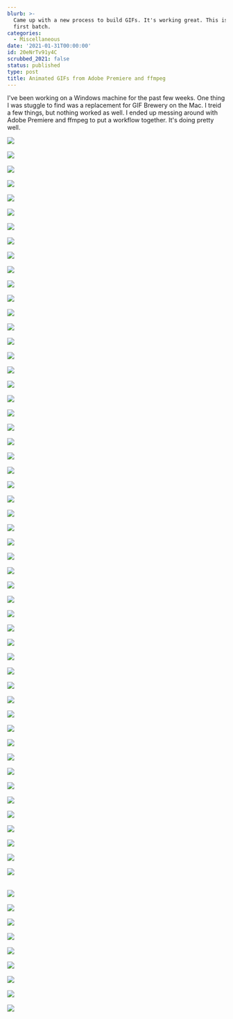 ```yaml
---
blurb: >-
  Came up with a new process to build GIFs. It's working great. This is the
  first batch.
categories:
  - Miscellaneous
date: '2021-01-31T00:00:00'
id: 20eNrTv91y4C
scrubbed_2021: false
status: published
type: post
title: Animated GIFs from Adobe Premiere and ffmpeg
---
```


I've been working on a Windows machine for the past few weeks. One thing I was stuggle to find was a replacement for GIF Brewery on the Mac. I treid a few things, but nothing worked as well. I ended up messing around with Adobe Premiere and ffmpeg to put a workflow together. It's doing pretty well. 

<img src="https://res.cloudinary.com/awsimages/image/upload/v1612148557/manual_upload/matrix-neo-door-bust.gif" /><br /><br />
<img src="https://res.cloudinary.com/awsimages/image/upload/v1612148530/manual_upload/matrix-agent-smith-shooting-neo.gif" /><br /><br />
<img src="https://res.cloudinary.com/awsimages/image/upload/v1612148527/manual_upload/matrix-agent-smith-shooting.gif" /><br /><br />
<img src="https://res.cloudinary.com/awsimages/image/upload/v1612148543/manual_upload/matrix-kiss.gif" /><br /><br />
<img src="https://res.cloudinary.com/awsimages/image/upload/v1612148538/manual_upload/matrix-blink-2.gif" /><br /><br />
<img src="https://res.cloudinary.com/awsimages/image/upload/v1612148544/manual_upload/matrix-heart.gif" /><br /><br />
<img src="https://res.cloudinary.com/awsimages/image/upload/v1612148551/manual_upload/matrix-morpheus-looking.gif" /><br /><br />
<img src="https://res.cloudinary.com/awsimages/image/upload/v1612148495/manual_upload/matrix-neo-looking-up.gif" /><br /><br />
<img src="https://res.cloudinary.com/awsimages/image/upload/v1612148571/manual_upload/matrix-hallway.gif" /><br /><br />
<img src="https://res.cloudinary.com/awsimages/image/upload/v1612148542/manual_upload/matrix-agent-smith-turn.gif" /><br /><br />
<img src="https://res.cloudinary.com/awsimages/image/upload/v1612150803/manual_upload/matrix-agents-shooting.gif" /><br /><br />
<img src="https://res.cloudinary.com/awsimages/image/upload/v1612148550/manual_upload/matrix-neo-bullets.gif" /><br /><br />
<img src="https://res.cloudinary.com/awsimages/image/upload/v1612148550/manual_upload/Matrix-Neo-Bullet-Stop-1.gif" /><br /><br />
<img src="https://res.cloudinary.com/awsimages/image/upload/v1612148484/manual_upload/matrix-shock.gif" /><br /><br />
<img src="https://res.cloudinary.com/awsimages/image/upload/v1612148527/manual_upload/matrix-agent-smith-attack.gif" /><br /><br />
<img src="https://res.cloudinary.com/awsimages/image/upload/v1612148548/manual_upload/matrix-neo-blocking-3.gif" /><br /><br />
<img src="https://res.cloudinary.com/awsimages/image/upload/v1612148551/manual_upload/matrix-neo-blocking-4.gif" /><br /><br />
<img src="https://res.cloudinary.com/awsimages/image/upload/v1612148552/manual_upload/matrix-neo-blocking-5.gif" /><br /><br />
<img src="https://res.cloudinary.com/awsimages/image/upload/v1612148479/manual_upload/matrix-neo-kick.gif" /><br /><br />
<img src="https://res.cloudinary.com/awsimages/image/upload/v1612148527/manual_upload/matrix-agent-smith-flying.gif" /><br /><br />
<img src="https://res.cloudinary.com/awsimages/image/upload/v1612148535/manual_upload/matrix-agent-smith-knocked-down.gif" /><br /><br />
<img src="https://res.cloudinary.com/awsimages/image/upload/v1612148561/manual_upload/matrix-neo-dives-into-agent-smith.gif" /><br /><br />
<img src="https://res.cloudinary.com/awsimages/image/upload/v1612148523/manual_upload/matrix-agents-backing-off.gif" /><br /><br />
<img src="https://res.cloudinary.com/awsimages/image/upload/v1612148545/manual_upload/matrix-agent-smith-face-melt.gif" /><br /><br />
<img src="https://res.cloudinary.com/awsimages/image/upload/v1612148558/manual_upload/matrix-neo-flex.gif" /><br /><br />
<img src="https://res.cloudinary.com/awsimages/image/upload/v1612148514/manual_upload/matrix-neo-looking-up-2.gif" /><br /><br />
<img src="https://res.cloudinary.com/awsimages/image/upload/v1612148525/manual_upload/matrix-agents-looking.gif" /><br /><br />
<img src="https://res.cloudinary.com/awsimages/image/upload/v1612148542/manual_upload/matrix-agents-running.gif" /><br /><br />
<img src="https://res.cloudinary.com/awsimages/image/upload/v1612148514/manual_upload/lucy-walking-silencer.gif" /><br /><br />
<img src="https://res.cloudinary.com/awsimages/image/upload/v1612148513/manual_upload/lucy-spin.gif" /><br /><br />
<img src="https://res.cloudinary.com/awsimages/image/upload/v1612148512/manual_upload/lucy-hacking-1.gif" /><br /><br />
<img src="https://res.cloudinary.com/awsimages/image/upload/v1612148512/manual_upload/lucy-toss.gif" /><br /><br />
<img src="https://res.cloudinary.com/awsimages/image/upload/v1612148506/manual_upload/lucy-drop.gif" /><br /><br />
<img src="https://res.cloudinary.com/awsimages/image/upload/v1612148504/manual_upload/lucy-hacking-2.gif" /><br /><br />
<img src="https://res.cloudinary.com/awsimages/image/upload/v1612148504/manual_upload/lucy-hacking-3.gif" /><br /><br />
<img src="https://res.cloudinary.com/awsimages/image/upload/v1612148519/manual_upload/lucy-hacking-4.gif" /><br /><br />
<img src="https://res.cloudinary.com/awsimages/image/upload/v1612148482/manual_upload/morgan-freeman-phone-blink-1.gif" /><br /><br />
<img src="https://res.cloudinary.com/awsimages/image/upload/v1612148483/manual_upload/morgan-freeman-photo-talking-1.gif" /><br /><br />
<img src="https://res.cloudinary.com/awsimages/image/upload/v1612148494/manual_upload/looking-around-1.gif" /><br /><br />
<img src="https://res.cloudinary.com/awsimages/image/upload/v1612148493/manual_upload/nope-nurse-lucy.gif" /><br /><br />
<img src="https://res.cloudinary.com/awsimages/image/upload/v1612148492/manual_upload/lucy-blink.gif" /><br /><br />
<img src="https://res.cloudinary.com/awsimages/image/upload/v1612148487/manual_upload/i-am-everywhere-lucy.gif" /><br /><br />
<img src="https://res.cloudinary.com/awsimages/image/upload/v1612148442/manual_upload/fearless-jet-li-vs-harry-fraud--ready-1.gif" /><br /><br />
<img src="https://res.cloudinary.com/awsimages/image/upload/v1612148441/manual_upload/fearless-jet-li-vs-harry-fraud--looking-2.gif" /><br /><br />
<img src="https://res.cloudinary.com/awsimages/image/upload/v1612148439/manual_upload/fearless-jet-li-vs-harry-fraud--ready-2.gif" /><br /><br />
<img src="https://res.cloudinary.com/awsimages/image/upload/v1612148434/manual_upload/fearless-jet-li-vs-harry-fraud--what.gif" /><br /><br />
<img src="https://res.cloudinary.com/awsimages/image/upload/v1612148432/manual_upload/fearless-jet-li-vs-harry-fraud--looking-1.gif" /><br /><br />
<img src="https://res.cloudinary.com/awsimages/image/upload/v1612148432/manual_upload/fearless-jet-li-vs-harry-fraud--attack-1.gif" /><br /><br />
<img src="https://res.cloudinary.com/awsimages/image/upload/v1612148429/manual_upload/fearless-jet-li-vs-harry-fraud--strike-1.gif" /><br /><br />
<img src="https://res.cloudinary.com/awsimages/image/upload/v1612148427/manual_upload/fearless-jet-li-vs-harry-fraud--spin-1.gif" /><br /><br />
<img src="https://res.cloudinary.com/awsimages/image/upload/v1612149172/manual_upload/xanadu_11.gif" /><br /><br />
<img src="https://res.cloudinary.com/awsimages/image/upload/v1612149169/manual_upload/xanadu_8.gif" /><br /><br />    
<img src="https://res.cloudinary.com/awsimages/image/upload/v1612149167/manual_upload/xanadu_4.gif" /><br /><br />
<img src="https://res.cloudinary.com/awsimages/image/upload/v1612149164/manual_upload/Dog-1.gif" /><br /><br />
<img src="https://res.cloudinary.com/awsimages/image/upload/v1612149164/manual_upload/xanadu_5.gif" /><br /><br />
<img src="https://res.cloudinary.com/awsimages/image/upload/v1612149161/manual_upload/xanadu-15.gif" /><br /><br />
<img src="https://res.cloudinary.com/awsimages/image/upload/v1612149160/manual_upload/xanadu_13.gif" /><br /><br />
<img src="https://res.cloudinary.com/awsimages/image/upload/v1612149160/manual_upload/xanadu_14.gif" /><br /><br />
<img src="https://res.cloudinary.com/awsimages/image/upload/v1612149155/manual_upload/xanadu_12.gif" /><br /><br />
<img src="https://res.cloudinary.com/awsimages/image/upload/v1612149151/manual_upload/xanadu_3.gif" /><br /><br />
<img src="https://res.cloudinary.com/awsimages/image/upload/v1612148499/manual_upload/Xanadu-Juggling.gif" /><br /><br />
